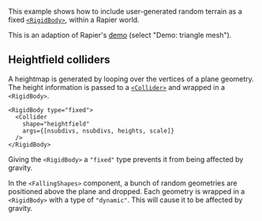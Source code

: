 This example shows how to include user-generated random terrain as a fixed [`<RigidBody>`](/docs/reference/rapier/rigid-body), within a Rapier world.

This is an adaption of Rapier's [demo](https://rapier.rs/demos3d/index.html) (select "Demo: triangle mesh").

<Example path="geometry/physics-terrain" />

## Heightfield colliders

A heightmap is generated by looping over the vertices of a plane geometry. The height information is passed to a [`<Collider>`](/docs/reference/rapier/collider) and wrapped in a `<RigidBody>`.

```svelte
<RigidBody type="fixed">
  <Collider
    shape="heightfield"
    args={[nsubdivs, nsubdivs, heights, scale]}
  />
</RigidBody>
```

Giving the `<RigidBody>` a `"fixed"` type prevents it from being affected by gravity.

In the `<FallingShapes>` component, a bunch of random geometries are positioned above the plane and dropped. Each geometry is wrapped in a `<RigidBody>` with a type of `"dynamic"`. This will cause it to be affected by gravity.
